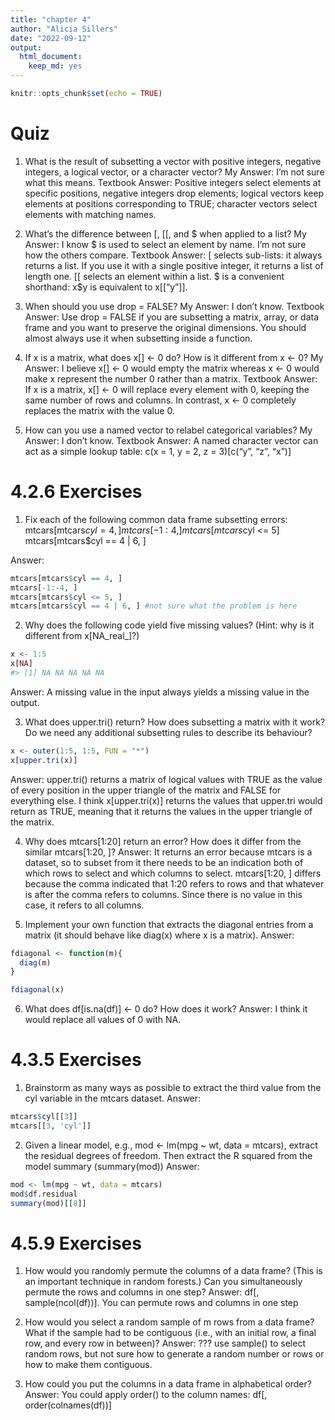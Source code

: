 ```yaml
---
title: "chapter 4"
author: "Alicia Sillers"
date: "2022-09-12"
output: 
  html_document:
    keep_md: yes
---
```


```r
knitr::opts_chunk$set(echo = TRUE)
```

# Quiz

1. What is the result of subsetting a vector with positive integers, negative integers, a logical vector, or a character vector?
My Answer: I'm not sure what this means.
Textbook Answer: Positive integers select elements at specific positions, negative integers drop elements; logical vectors keep elements at positions corresponding to TRUE; character vectors select elements with matching names.

2. What’s the difference between [, [[, and $ when applied to a list?
My Answer: I know $ is used to select an element by name. I'm not sure how the others compare.
Textbook Answer: [ selects sub-lists: it always returns a list. If you use it with a single positive integer, it returns a list of length one. [[ selects an element within a list. $ is a convenient shorthand: x$y is equivalent to x[["y"]].

3. When should you use drop = FALSE?
My Answer: I don't know. 
Textbook Answer: Use drop = FALSE if you are subsetting a matrix, array, or data frame and you want to preserve the original dimensions. You should almost always use it when subsetting inside a function.

4. If x is a matrix, what does x[] <- 0 do? How is it different from x <- 0?
My Answer: I believe x[] <- 0 would empty the matrix whereas x <- 0 would make x represent the number 0 rather than a matrix. 
Textbook Answer: If x is a matrix, x[] <- 0 will replace every element with 0, keeping the same number of rows and columns. In contrast, x <- 0 completely replaces the matrix with the value 0.

5. How can you use a named vector to relabel categorical variables?
My Answer: I don't know.
Textbook Answer: A named character vector can act as a simple lookup table: c(x = 1, y = 2, z = 3)[c("y", "z", "x")]

# 4.2.6 Exercises

1. Fix each of the following common data frame subsetting errors:
mtcars[mtcars$cyl = 4, ]
mtcars[-1:4, ]
mtcars[mtcars$cyl <= 5]
mtcars[mtcars$cyl == 4 | 6, ]

Answer:
```r
mtcars[mtcars$cyl == 4, ]
mtcars[-1:-4, ]
mtcars[mtcars$cyl <= 5, ]
mtcars[mtcars$cyl == 4 | 6, ] #not sure what the problem is here
```

2. Why does the following code yield five missing values? (Hint: why is it different from x[NA_real_]?)
```r
x <- 1:5
x[NA]
#> [1] NA NA NA NA NA
```
Answer: A missing value in the input always yields a missing value in the output.

3. What does upper.tri() return? How does subsetting a matrix with it work? Do we need any additional subsetting rules to describe its behaviour?
```r
x <- outer(1:5, 1:5, FUN = "*")
x[upper.tri(x)]
```
Answer: upper.tri() returns a matrix of logical values with TRUE as the value of every position in the upper triangle of the matrix and FALSE for everything else. I think x[upper.tri(x)] returns the values that upper.tri would return as TRUE, meaning that it returns the values in the upper triangle of the matrix. 

4. Why does mtcars[1:20] return an error? How does it differ from the similar mtcars[1:20, ]?
Answer: It returns an error because mtcars is a dataset, so to subset from it there needs to be an indication both of which rows to select and which columns to select. mtcars[1:20, ] differs because the comma indicated that 1:20 refers to rows and that whatever is after the comma refers to columns. Since there is no value in this case, it refers to all columns. 

5. Implement your own function that extracts the diagonal entries from a matrix (it should behave like diag(x) where x is a matrix).
Answer:
```r
fdiagonal <- function(m){
  diag(m)
}

fdiagonal(x)
```

6. What does df[is.na(df)] <- 0 do? How does it work?
Answer: I think it would replace all values of 0 with NA.

# 4.3.5 Exercises

1. Brainstorm as many ways as possible to extract the third value from the cyl variable in the mtcars dataset.
Answer:
```r
mtcars$cyl[[3]]
mtcars[[3, 'cyl']]
```

2. Given a linear model, e.g., mod <- lm(mpg ~ wt, data = mtcars), extract the residual degrees of freedom. Then extract the R squared from the model summary (summary(mod))
Answer:
```r
mod <- lm(mpg ~ wt, data = mtcars)
mod$df.residual
summary(mod)[[8]]
```

# 4.5.9 Exercises

1. How would you randomly permute the columns of a data frame? (This is an important technique in random forests.) Can you simultaneously permute the rows and columns in one step?
Answer: df[, sample(ncol(df))]. You can permute rows and columns in one step 

2. How would you select a random sample of m rows from a data frame? What if the sample had to be contiguous (i.e., with an initial row, a final row, and every row in between)?
Answer: ??? use sample() to select random rows, but not sure how to generate a random number or rows or how to make them contiguous. 

3. How could you put the columns in a data frame in alphabetical order?
Answer: You could apply order() to the column names: df[, order(colnames(df))]


